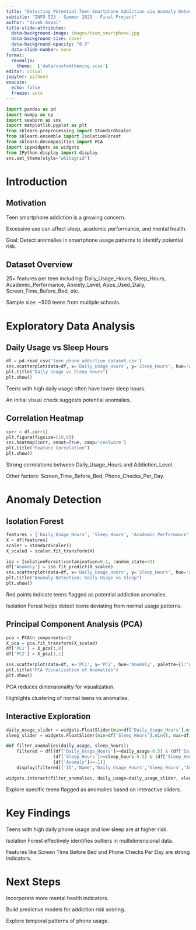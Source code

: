 ```yaml
---
title: "Detecting Potential Teen Smartphone Addiction via Anomaly Detection"
subtitle: "INFO 523 - Summer 2025 - Final Project"
author: "Vivek Aswal"
title-slide-attributes:
  data-background-image: images/teen_smartphone.jpg
  data-background-size: cover
  data-background-opacity: "0.3"
  data-slide-number: none
format:
  revealjs:
    theme:  ['data/customtheming.scss']
editor: visual
jupyter: python3
execute:
  echo: false
  freeze: auto
---
```


```python
import pandas as pd
import numpy as np
import seaborn as sns
import matplotlib.pyplot as plt
from sklearn.preprocessing import StandardScaler
from sklearn.ensemble import IsolationForest
from sklearn.decomposition import PCA
import ipywidgets as widgets
from IPython.display import display
sns.set_theme(style="whitegrid")
```

# Introduction
## Motivation
Teen smartphone addiction is a growing concern.

Excessive use can affect sleep, academic performance, and mental health.

Goal: Detect anomalies in smartphone usage patterns to identify potential risk.

## Dataset Overview
25+ features per teen including:
Daily_Usage_Hours, Sleep_Hours, Academic_Performance, Anxiety_Level, Apps_Used_Daily, Screen_Time_Before_Bed, etc.

Sample size: ~500 teens from multiple schools.

# Exploratory Data Analysis
## Daily Usage vs Sleep Hours
```python

df = pd.read_csv('teen_phone_addiction_dataset.csv')
sns.scatterplot(data=df, x='Daily_Usage_Hours', y='Sleep_Hours', hue='Addiction_Level', palette='coolwarm')
plt.title("Daily Usage vs Sleep Hours")
plt.show()
```

Teens with high daily usage often have lower sleep hours.

An initial visual check suggests potential anomalies.

## Correlation Heatmap
```python

corr = df.corr()
plt.figure(figsize=(10,8))
sns.heatmap(corr, annot=True, cmap='coolwarm')
plt.title("Feature Correlation")
plt.show()
```

Strong correlations between Daily_Usage_Hours and Addiction_Level.

Other factors: Screen_Time_Before_Bed, Phone_Checks_Per_Day.

# Anomaly Detection
## Isolation Forest
```python

features = ['Daily_Usage_Hours', 'Sleep_Hours', 'Academic_Performance', 'Screen_Time_Before_Bed', 'Phone_Checks_Per_Day']
X = df[features]
scaler = StandardScaler()
X_scaled = scaler.fit_transform(X)

iso = IsolationForest(contamination=0.1, random_state=42)
df['Anomaly'] = iso.fit_predict(X_scaled)
sns.scatterplot(data=df, x='Daily_Usage_Hours', y='Sleep_Hours', hue='Anomaly', palette={1:'green', -1:'red'})
plt.title("Anomaly Detection: Daily Usage vs Sleep")
plt.show()
```

Red points indicate teens flagged as potential addiction anomalies.

Isolation Forest helps detect teens deviating from normal usage patterns.

## Principal Component Analysis (PCA)
```python

pca = PCA(n_components=2)
X_pca = pca.fit_transform(X_scaled)
df['PC1'] = X_pca[:,0]
df['PC2'] = X_pca[:,1]

sns.scatterplot(data=df, x='PC1', y='PC2', hue='Anomaly', palette={1:'green', -1:'red'})
plt.title("PCA Visualization of Anomalies")
plt.show()
```

PCA reduces dimensionality for visualization.

Highlights clustering of normal teens vs anomalies.

## Interactive Exploration
```python

daily_usage_slider = widgets.FloatSlider(min=df['Daily_Usage_Hours'].min(), max=df['Daily_Usage_Hours'].max(), value=df['Daily_Usage_Hours'].mean(), description='Daily Usage')
sleep_slider = widgets.FloatSlider(min=df['Sleep_Hours'].min(), max=df['Sleep_Hours'].max(), value=df['Sleep_Hours'].mean(), description='Sleep Hours')

def filter_anomalies(daily_usage, sleep_hours):
    filtered = df[(df['Daily_Usage_Hours']>=daily_usage-0.5) & (df['Daily_Usage_Hours']<=daily_usage+0.5) &
                  (df['Sleep_Hours']>=sleep_hours-0.5) & (df['Sleep_Hours']<=sleep_hours+0.5) &
                  (df['Anomaly']==-1)]
    display(filtered[['ID','Name','Daily_Usage_Hours','Sleep_Hours','Addiction_Level']])

widgets.interact(filter_anomalies, daily_usage=daily_usage_slider, sleep_hours=sleep_slider)
```

Explore specific teens flagged as anomalies based on interactive sliders.

# Key Findings
Teens with high daily phone usage and low sleep are at higher risk.

Isolation Forest effectively identifies outliers in multidimensional data.

Features like Screen Time Before Bed and Phone Checks Per Day are strong indicators.

# Next Steps
Incorporate more mental health indicators.

Build predictive models for addiction risk scoring.

Explore temporal patterns of phone usage.